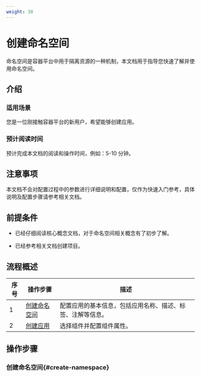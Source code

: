 ```yaml
---
weight: 30
---
```



# 创建命名空间

命名空间是容器平台中用于隔离资源的一种机制，本文档用于指导您快速了解并使用命名空间。

## 介绍

### 适用场景

您是一位刚接触容器平台的新用户，希望能够创建应用。

### 预计阅读时间

预计完成本文档的阅读和操作时间，例如：5-10 分钟。

## 注意事项

本文档不会对配置过程中的参数进行详细说明和配置，仅作为快速入门参考，具体说明及配置步骤请参考相关文档。

## 前提条件

* 已经仔细阅读核心概念文档，对于命名空间相关概念有了初步了解。

* 已经参考相关文档创建项目。

## 流程概述

|序号|操作步骤|描述|
|---|---|---|
|1|[创建命名空间](#create-namespace)|配置应用的基本信息，包括应用名称、描述、标签、注解等信息。|
|2|[创建应用](#add-component)|选择组件并配置组件属性。|

## 操作步骤

### 创建命名空间\{#create-namespace}






